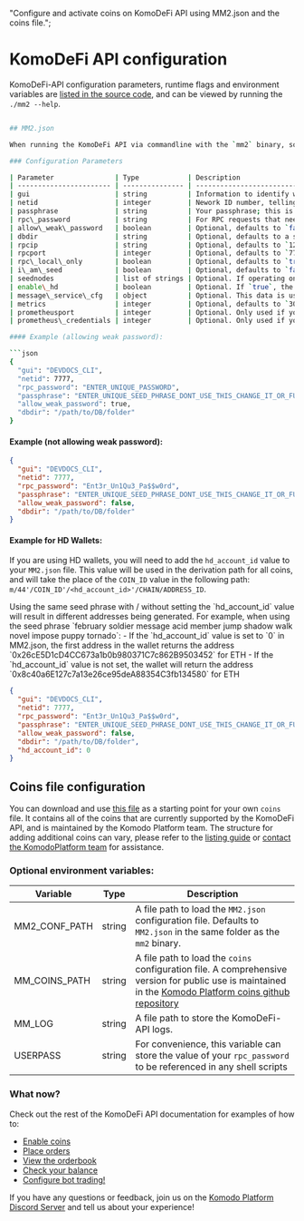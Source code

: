   "Configure and activate coins on KomoDeFi API using MM2.json and the coins file.";

# KomoDeFi API configuration

KomoDeFi-API configuration parameters, runtime flags and environment variables are [listed in the source code](https://github.com/KomodoPlatform/komodo-defi-framework/blob/main/mm2src/mm2_main/src/mm2.rs#L151-L205), and can be viewed by running the `./mm2 --help`.

```bash

## MM2.json

When running the KomoDeFi API via commandline with the `mm2` binary, some basic configuration parameters need to be defined in either an `MM2.json` file, or at runtime.

### Configuration Parameters

| Parameter               | Type            | Description                                                                                                                                                                                                                                                                                                                                                                                         |
| ----------------------- | --------------- | --------------------------------------------------------------------------------------------------------------------------------------------------------------------------------------------------------------------------------------------------------------------------------------------------------------------------------------------------------------------------------------------------- |
| gui                     | string          | Information to identify which app, tool or product is using the API, e.g. `KomoDeFi iOS 1.0.1`. Helps developers identify if an issue is related to specific builds or operating systems etc.                                                                                                                                                                                                       |
| netid                   | integer         | Nework ID number, telling the KomoDeFi-API which network to join. 7777 is the current main network, though alternative netids can be used for testing or "private" trades as long as seed nodes exist to support it.                                                                                                                                                                                |
| passphrase              | string          | Your passphrase; this is the source of each of your coins private keys. [**KEEP IT SAFE!**](https://www.youtube.com/watch?v=WFpxVbTqhB8)                                                                                                                                                                                                                                                            |
| rpc\_password           | string          | For RPC requests that need authentication, this will need to match the `userpass` value in the request body.                                                                                                                                                                                                                                                                                        |
| allow\_weak\_password   | boolean         | Optional, defaults to `false`. If `true`, will allow low entropy rpc\_password. If `false` rpc\_password must not have 3 of the same characters in a row, must be between 8-32 characters in length, must contain at least one of each of the following: numeric, uppercase, lowercase, special character (e.g. !#$\*). It also can not contain the word "password", or the chars `<`, `>`, or `&`. |
| dbdir                   | string          | Optional, defaults to a subfolder named `DB` in the path of your `mm2` binary. This path will store the KomoDeFi-API database data.                                                                                                                                                                                                                                                                 |
| rpcip                   | string          | Optional, defaults to `127.0.0.1`. IP address to bind to for RPC server.                                                                                                                                                                                                                                                                                                                            |
| rpcport                 | integer         | Optional, defaults to `7783`. Port to use for RPC communication.                                                                                                                                                                                                                                                                                                                                    |
| rpc\_local\_only        | boolean         | Optional, defaults to `true`. If `false` the KomoDeFi API will allow rpc methods sent from external IP addresses. **Warning:** Only use this if you know what you are doing, and have put the appropriate security measures in place.                                                                                                                                                               |
| i\_am\_seed             | boolean         | Optional, defaults to `false`. Runs KomoDeFi API as a seed node mode (acting as a relay for KomoDeFi API clients). Use of this mode is not reccomended on the main network (7777) as it could result in a pubkey ban if non-compliant. On alternative testing or private networks, at least one seed node is required to relay information to other KomoDeFi API clients using the same netID.      |
| seednodes               | list of strings | Optional. If operating on a test or private netID, the IP address of at least one seed node is required (on the main network, these are already hardcoded)                                                                                                                                                                                                                                          |
| enable\_hd              | boolean         | Optional. If `true`, the KomoDeFi-API will work in only the [HD mode](/atomicdex/api/v20-dev/hd_wallets_overview/), and coins will need to have a coin derivation path entry in the `coins` file for activation. Defaults to `false`.                                                                                                                                                               |
| message\_service\_cfg   | object          | Optional. This data is used to configure [Telegram](https://telegram.org/) messenger alerts for swap events when running using the [makerbot functionality](/atomicdex/api/v20/start_simple_market_maker_bot/). For more information check out the [telegram alerts guide](/atomicdex/api/v20/telegram_alerts/)                                                                                     |
| metrics                 | integer         | Optional, defaults to `300`. The interval in seconds which metrics are logged. Set to `0` to disable metrics.                                                                                                                                                                                                                                                                                       |
| prometheusport          | integer         | Optional. Only used if you are logging metrics in [Prometheus](https://prometheus.io/) and [Grafana](https://grafana.com/). For more information check out the [KomoDeFi metrics guide](/atomicdex/tutorials/atomicdex-metrics/)                                                                                                                                                                    |
| prometheus\_credentials | integer         | Optional. Only used if you are logging metrics in [Prometheus](https://prometheus.io/) and [Grafana](https://grafana.com/) with authentication. For more information check out the [KomoDeFi metrics guide](/atomicdex/tutorials/atomicdex-metrics/)                                                                                                                                                |

#### Example (allowing weak password):

```json
{
  "gui": "DEVDOCS_CLI",
  "netid": 7777,
  "rpc_password": "ENTER_UNIQUE_PASSWORD",
  "passphrase": "ENTER_UNIQUE_SEED_PHRASE_DONT_USE_THIS_CHANGE_IT_OR_FUNDS_NOT_SAFU",
  "allow_weak_password": true,
  "dbdir": "/path/to/DB/folder"
}
```

#### Example (not allowing weak password):

```json
{
  "gui": "DEVDOCS_CLI",
  "netid": 7777,
  "rpc_password": "Ent3r_Un1Qu3_Pa$$w0rd",
  "passphrase": "ENTER_UNIQUE_SEED_PHRASE_DONT_USE_THIS_CHANGE_IT_OR_FUNDS_NOT_SAFU",
  "allow_weak_password": false,
  "dbdir": "/path/to/DB/folder"
}
```

#### Example for HD Wallets:

If you are using HD wallets, you will need to add the `hd_account_id` value to your `MM2.json` file. This value will be used in the derivation path for all coins, and will take the place of the `COIN_ID` value in the following path: `m/44'/COIN_ID'/<hd_account_id>'/CHAIN/ADDRESS_ID`.

<Note>
  Using the same seed phrase with / without setting the `hd_account_id` value
  will result in different addresses being generated. For example, when using
  the seed phrase `february soldier message acid member jump shadow walk novel     impose puppy tornado`: - If the `hd_account_id` value is set to `0` in
  MM2.json, the first address in the wallet returns the address
  `0x26cE5D1cD4CC673a1b0b980371C7c862B9503452` for ETH - If the `hd_account_id`
  value is not set, the wallet will return the address
  `0x8c40a6E127c7a13e26ce95deA88354C3fb134580` for ETH
</Note>

```json
{
  "gui": "DEVDOCS_CLI",
  "netid": 7777,
  "rpc_password": "Ent3r_Un1Qu3_Pa$$w0rd",
  "passphrase": "ENTER_UNIQUE_SEED_PHRASE_DONT_USE_THIS_CHANGE_IT_OR_FUNDS_NOT_SAFU",
  "allow_weak_password": false,
  "dbdir": "/path/to/DB/folder",
  "hd_account_id": 0
}
```

## Coins file configuration

You can download and use [this file](https://github.com/KomodoPlatform/coins/blob/master/coins) as a starting point for your own `coins` file. It contains all of the coins that are currently supported by the KomoDeFi API, and is maintained by the Komodo Platform team.
The structure for adding additional coins can vary, please refer to the [listing guide](/atomicdex/tutorials/listing-a-coin-on-atomicdex/) or [contact the KomodoPlatform team](https://komodoplatform.com/discord) for assistance.

### Optional environment variables:

| Variable        | Type   | Description                                                                                                                                                                                                          |
| --------------- | ------ | -------------------------------------------------------------------------------------------------------------------------------------------------------------------------------------------------------------------- |
| MM2\_CONF\_PATH | string | A file path to load the `MM2.json` configuration file. Defaults to `MM2.json` in the same folder as the `mm2` binary.                                                                                                |
| MM\_COINS\_PATH | string | A file path to load the `coins` configuration file. A comprehensive version for public use is maintained in the [Komodo Platform coins github repository](https://github.com/KomodoPlatform/coins/blob/master/coins) |
| MM\_LOG         | string | A file path to store the KomoDeFi-API logs.                                                                                                                                                                          |
| USERPASS        | string | For convenience, this variable can store the value of your `rpc_password` to be referenced in any shell scripts                                                                                                      |

### What now?

Check out the rest of the KomoDeFi API documentation for examples of how to:

*   [Enable coins](/atomicdex/api/legacy/coin_activation/)
*   [Place orders](/atomicdex/api/legacy/buy/)
*   [View the orderbook](/atomicdex/api/legacy/orderbook/)
*   [Check your balance](/atomicdex/api/legacy/my_balance/)
*   [Configure bot trading!](/atomicdex/api/v20/start_simple_market_maker_bot/)

If you have any questions or feedback, join us on the [Komodo Platform Discord Server](https://komodoplatform.com/discord) and tell us about your experience!
